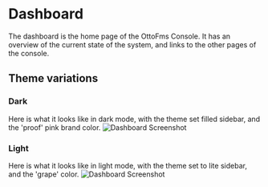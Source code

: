 
# Dashboard

The dashboard is the home page of the OttoFms Console. It has an overview of the current state of the system, and links to the other pages of the console.

## Theme variations

### Dark

Here is what it looks like in dark mode, with the theme set filled sidebar, and the 'proof' pink brand color.
![Dashboard Screenshot](/img/ottofms/console/dashboard.png)

### Light

Here is what it looks like in light mode, with the theme set to lite sidebar, and the 'grape' color.
![Dashboard Screenshot](/img/ottofms/console/dashboard-lite.png)
